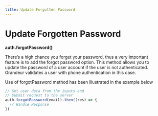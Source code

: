 ```yaml
---
title: Update Forgotten Password 
---
```

# Update Forgotten Password 

**auth.forgotPassword()**

There’s a high chance you forget your password, thus a very important feature is to add the forgot password option. This method allows you to update the password of a user account if the user is not authenticated. Grandeur validates a user with phone authentication in this case. 

Use of forgotPassword method has been illustrated in the example below

```js
// Get user data from the inputs and
// Submit request to the server
auth.forgotPassword(email).then((res) => {
  // Handle Response
})
```


